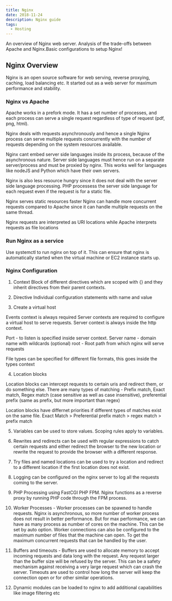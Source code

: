 ```yaml
---
title: Nginx
date: 2018-11-24
description: Nginx guide
tags:
  - Hosting
---
```

An overview of Nginx web server. Analysis of the trade-offs between Apache and Nginx.Basic configurations to setup Nginx!
<!--more-->
## Nginx Overview

Nginx is an open source software for web serving, reverse proxying, caching, load balancing etc. It started out as a web server for maximum performance and stability.

### Nginx vs Apache

Apache works in a prefork mode. It has a set number of processes, and each process can serve a single request regardless of type of request (pdf, png, html).

Nginx deals with requests asynchronously and hence a single Nginx process can serve multiple requests concurrently with the number of requests depending on the system resources available.

Nginx cant embed server side languages inside its process, because of the asynchronous nature. Server side languages must hence run on a separate server/process and must be proxied by nginx. This works well for languages like nodeJS and Python which have their own servers.

Nginx is also less resource hungry since it does not deal with the server side language processing. PHP processess the server side language for each request even if the request is for a static file.

Nginx serves static resources faster
Nginx can handle more concurrent requests compared to Apache since it can handle multiple requests on the same thread.

Nginx requests are interpreted as URI locations while Apache interprets requests as file locations

### Run Nginx as a service

Use systemctl to run nginx on top of it. This can ensure that nginx is automatically started when the virtual machine or EC2 instance starts up.

### Nginx Configuration

1. Context
Block of different directives which are scoped with {} and they inherit directives from their parent contexts.

2. Directive
Individual configuration statements with name and value

3. Create a virtual host

Events context is always required
Server contexts are required to configure a virtual host to serve requests. Server context is always inside the http context.

Port - to listen is specified inside server context.
Server name - domain name with wildcards (optional)
root - Root path from which nginx will serve requests

File types can be specified for different file formats, this goes inside the types context

4. Location blocks

Location blocks can intercept requests to certain uris and redirect them, or do something else. There are many types of matching - Prefix match, Exact match, Regex match (case sensitive as well as case insensitive), preferential prefix (same as prefix, but more important than regex)

Location blocks have differnet priorities if different types of matches exist on the same file. Exact Match > Preferential prefix match > regex match > prefix match

5. Variables can be used to store values. Scoping rules apply to variables.

6. Rewrites and redirects can be used with regular expressions to catch certain requests and either redirect the browser to the new location or rewrite the request to provide the browser with a different response.

7. Try files and named locations can be used to try a location and redirect to a different location if the first location does not exist.

8. Logging can be configured on the nginx server to log all the requests coming to the server.

9. PHP Processing using FastCGI PHP FPM. Nginx functions as a reverse proxy by running PHP code through the FPM process.

10. Worker Processes - Worker processes can be spawned to handle requests. Nginx is asynchronous, so more number of worker process does not result in better performance. But for max performance, we can have as many process as number of cores on the machine. This can be set by auto option. Worker connections can also be configured to the maximum number of files that the machine can open. To get the maximum concurrent requests that can be handled by the user.

11. Buffers and timeouts - Buffers are used to allocate memory to accept incoming requests and data long with the request. Any request larger than the buffer size will be refused by the server. This can be a safety mechanism against receiving a very large request which can crash the server. Timeouts are used to control how long the server will keep the connection open or for other similar operations.

12. Dynamic modules can be loaded to nginx to add additional capabilities like image filtering etc
